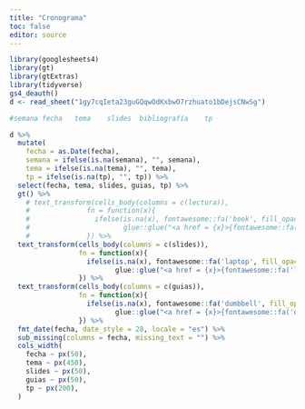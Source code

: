```yaml
---
title: "Cronograma"
toc: false
editor: source
---
```


```r
library(googlesheets4)
library(gt)
library(gtExtras)
library(tidyverse)
gs4_deauth()
d <- read_sheet("1gy7cqIeta23guGQqwOdKxbwO7rzhuato1bDejsCNwSg")
```

```r
#semana	fecha	tema	slides	bibliografía	tp

d %>% 
  mutate(
    fecha = as.Date(fecha),
    semana = ifelse(is.na(semana), "", semana),
    tema = ifelse(is.na(tema), "", tema), 
    tp = ifelse(is.na(tp), "", tp)) %>%
  select(fecha, tema, slides, guias, tp) %>% 
  gt() %>%
    # text_transform(cells_body(columns = c(lectura)),
    #              fn = function(x){
    #                ifelse(is.na(x), fontawesome::fa('book', fill_opacity = 0.1), 
    #                       glue::glue("<a href = {x}>{fontawesome::fa('book')}</a>"))
    #              }) %>%
  text_transform(cells_body(columns = c(slides)),
                 fn = function(x){
                   ifelse(is.na(x), fontawesome::fa('laptop', fill_opacity = 0.1), 
                          glue::glue("<a href = {x}>{fontawesome::fa('laptop')}</a>"))
                 }) %>%
  text_transform(cells_body(columns = c(guias)),
                 fn = function(x){
                   ifelse(is.na(x), fontawesome::fa('dumbbell', fill_opacity = 0.1), 
                          glue::glue("<a href = {x}>{fontawesome::fa('dumbbell')}</a>"))
                 }) %>%
  fmt_date(fecha, date_style = 28, locale = "es") %>%
  sub_missing(columns = fecha, missing_text = "") %>% 
  cols_width(
    fecha ~ px(50),
    tema ~ px(450),
    slides ~ px(50),
    guias ~ px(50),
    tp ~ px(200),
  )
```

